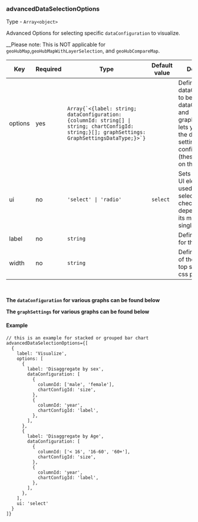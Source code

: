 
<Meta title="Dashboard/Data types/advancedDataSelectionOptions" />

### advancedDataSelectionOptions

Type - `Array<object>`

Advanced Options for selecting specific `dataConfiguration` to visualize.

__Please note: This is NOT applicable for `geoHubMap`,`geoHubMapWithLayerSelection`, and `geoHubCompareMap`.

<table>
  <thead>
    <tr>
      <th>Key</th>
      <th>Required</th>
      <th>Type</th>
      <th>Default value</th>
      <th>Description</th>
    </tr>
  </thead>
  <tbody>
    <tr>
      <td>options</td>
      <td>yes</td>
      <td><code>Array{`<{label: string; dataConfiguration: {columnId: string[] | string; chartConfigId: string;}[]; graphSettings: GraphSettingsDataType;}>`}</code></td>
      <td></td>
      <td>Defines dataConfiguration to be visualized. dataConfiguration and graphSettings lets you overwrite the default graph settings and configuration (these depends on the graph). </td>
    </tr>
    <tr>
      <td>ui</td>
      <td>no</td>
      <td><code>'select' | 'radio'</code></td>
      <td><code>select</code></td>
      <td>Sets which what UI element is used, a dropdown select or radio (or checkbox depending on if its multi-select or single select).</td>
    </tr>
    <tr>
      <td>label</td>
      <td>no</td>
      <td><code>string</code></td>
      <td></td>
      <td>Defines the label for the dropdown.</td>
    </tr>
    <tr>
      <td>width</td>
      <td>no</td>
      <td><code>string</code></td>
      <td></td>
      <td>Defines the width of the filter in the top settings as a css property.</td>
    </tr>
  </tbody>
</table>

<br />

__The `dataConfiguration` for various graphs can be found below__

<ChartConfigDropdown type='dataSettings'/>


__The `graphSettings` for various graphs can be found below__

<ChartConfigDropdown type='graphSettings'/>

#### Example

```tsx
// this is an example for stacked or grouped bar chart 
advancedDataSelectionOptions={[
  {
    label: 'Visualize',
    options: [
      {
        label: 'Disaggregate by sex',
        dataConfiguration: [
          {
            columnId: ['male', 'female'],
            chartConfigId: 'size',
          },
          {
            columnId: 'year',
            chartConfigId: 'label',
          },
        ],
      },  
      {
        label: 'Disaggregate by Age',
        dataConfiguration: [
          {
            columnId: ['< 16', '16-60', '60+'],
            chartConfigId: 'size',
          },
          {
            columnId: 'year',
            chartConfigId: 'label',
          },
        ],
      },     
    ],
    ui: 'select'
  }
]}
```